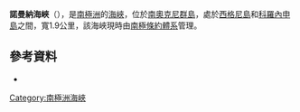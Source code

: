{{coord|60|40|S|45|38|W|display=title}}

'''諾曼納海峽'''（{{lang-en|Normanna Strait}}），是[[南極洲|南極洲]]的[[海峽|海峽]]，位於[[南奧克尼群島|南奧克尼群島]]，處於[[西格尼島|西格尼島]]和[[科羅內申島|科羅內申島]]之間，寬1.9公里，該海峽現時由[[南極條約體系|南極條約體系]]管理。

==參考資料==
* {{usgs-gazetteer}}

{{Antarctica-geo-stub}}
[[Category:南極洲海峽|Category:南極洲海峽]]